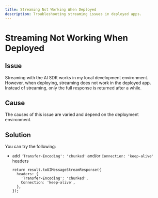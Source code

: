```yaml
---
title: Streaming Not Working When Deployed
description: Troubleshooting streaming issues in deployed apps.
---
```


# Streaming Not Working When Deployed

## Issue

Streaming with the AI SDK works in my local development environment.
However, when deploying, streaming does not work in the deployed app.
Instead of streaming, only the full response is returned after a while.

## Cause

The causes of this issue are varied and depend on the deployment environment.

## Solution

You can try the following:

- add `'Transfer-Encoding': 'chunked'` and/or `Connection: 'keep-alive'` headers

  ```tsx
  return result.toUIMessageStreamResponse({
    headers: {
      'Transfer-Encoding': 'chunked',
      Connection: 'keep-alive',
    },
  });
  ```
